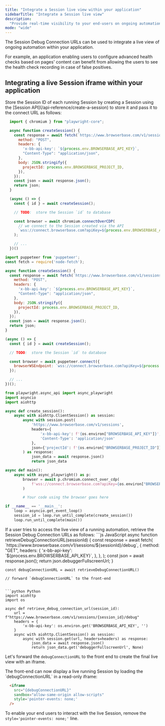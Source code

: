 ```yaml
---
title: "Integrate a Session live view within your application"
sidebarTitle: "Integrate a Session live view"
description:
  "Provide real-time visibility to your end-users on ongoing automation."
mode: "wide"
---
```



The Session Debug Connection URLs can be used to integrate a live view of ongoing automation within your application.

For example, an application enabling users to configure advanced health checks based on pages' content can benefit
from allowing the users to see the health check recording in case of false positives.


## Integrating a live Session iframe within your application


<Steps>

<Step title="Store the Session ID of each automation run">
  Store the Session ID of each running Session by creating a Session using the [Session API](/api-reference/create-a-session) to store it and pass it to the connect URL as follows:

  <CodeGroup>

  ```js Playwright (JavaScript)
    import { chromium } from "playwright-core";

    async function createSession() {
      const response = await fetch(`https://www.browserbase.com/v1/sessions`, {
        method: "POST",
        headers: {
          'x-bb-api-key': `${process.env.BROWSERBASE_API_KEY}`,
          "Content-Type": "application/json",
        },
        body: JSON.stringify({
          projectId: process.env.BROWSERBASE_PROJECT_ID,
        }),
      });
      const json = await response.json();
      return json;
    }

    (async () => {
      const { id } = await createSession();

      // TODO:  store the Session `id` to database

      const browser = await chromium.connectOverCDP(
        // we connect to the Session created via the API
        `wss://connect.browserbase.com?apiKey=${process.env.BROWSERBASE_API_KEY}&sessionId=${sessionId}`,
      );

      // ...
    })()
  ```

  ```js Puppeteer (JavaScript)
  import puppeteer from 'puppeteer';
  const fetch = require('node-fetch');

  async function createSession() {
    const response = await fetch(`https://www.browserbase.com/v1/sessions`, {
      method: "POST",
      headers: {
        'x-bb-api-key': `${process.env.BROWSERBASE_API_KEY}`,
        "Content-Type": "application/json",
      },
      body: JSON.stringify({
        projectId: process.env.BROWSERBASE_PROJECT_ID,
      }),
    });
    const json = await response.json();
    return json;
  }

  (async () => {
    const { id } = await createSession();

    // TODO:  store the Session `id` to database

    const browser = await puppeteer.connect({
      browserWSEndpoint: `wss://connect.browserbase.com?apiKey=${process.env.BROWSERBASE_API_KEY}&sessionId=${id}`,
    });

    // ...
  })();

  ```

  ```python Python
  from playwright.async_api import async_playwright
  import asyncio
  import aiohttp

  async def create_session():
      async with aiohttp.ClientSession() as session:
          async with session.post(
              'https://www.browserbase.com/v1/sessions',
              headers={
                  'x-bb-api-key': f'{os.environ["BROWSERBASE_API_KEY"]}',
                  'Content-Type': 'application/json'
              },
              json={'projectId': f'{os.environ["BROWSERBASE_PROJECT_ID"]}'}
          ) as response:
              json_data = await response.json()
              return json_data

  async def main():
      async with async_playwright() as p:
          browser = await p.chromium.connect_over_cdp(
              f'wss://connect.browserbase.com?apiKey={os.environ["BROWSERBASE_API_KEY"]}&sessionId={session_id}'
          )

          # Your code using the browser goes here

  if __name__ == '__main__':
      loop = asyncio.get_event_loop()
      session_id = loop.run_until_complete(create_session())
      loop.run_until_complete(main())
  ```

  </CodeGroup>


</Step>

<Step title="Request a debug connection URL by using the Session ID">
  If a user tries to access the live view of a running automation, retrieve the Session Debug Connection URLs as follows:

  <CodeGroup>
  ```js JavaScript
    async function retrieveDebugConnectionURL(sessionId) {
      const response = await fetch(
        `https://www.browserbase.com/v1/sessions/${sessionId}/debug`,
        {
          method: "GET",
          headers: {
            'x-bb-api-key': `${process.env.BROWSERBASE_API_KEY}`,
          },
        },
      );
      const json = await response.json();
      return json.debuggerFullscreenUrl;
    }

    const debugConnectionURL = await retrieveDebugConnectionURL()

    // forward `debugConnectionURL` to the front-end
  ```

  ```python Python
  import aiohttp
  import os

  async def retrieve_debug_connection_url(session_id):
      url = f"https://www.browserbase.com/v1/sessions/{session_id}/debug"
      headers = {
          'x-bb-api-key': os.environ.get('BROWSERBASE_API_KEY', '')
      }
      async with aiohttp.ClientSession() as session:
          async with session.get(url, headers=headers) as response:
              json_data = await response.json()
              return json_data.get('debuggerFullscreenUrl', None)

  ```

  </CodeGroup>

  Let's forward the `debugConnectionURL` to the front end to create the final live view with an iframe.

</Step>

<Step title="Integrate an iframe within your front-end">
  The front-end can now display a live running Session by loading the `debugConnectionURL` in a read-only iframe:

  ```html
    <iframe
      src="{debugConnectionURL}"
      sandbox="allow-same-origin allow-scripts"
      style='pointer-events: none;'
    /> 
  ```

  <Note>To enable your end users to interact with the live Session, remove the `style='pointer-events: none;'` line.</Note>
</Step>

</Steps>
